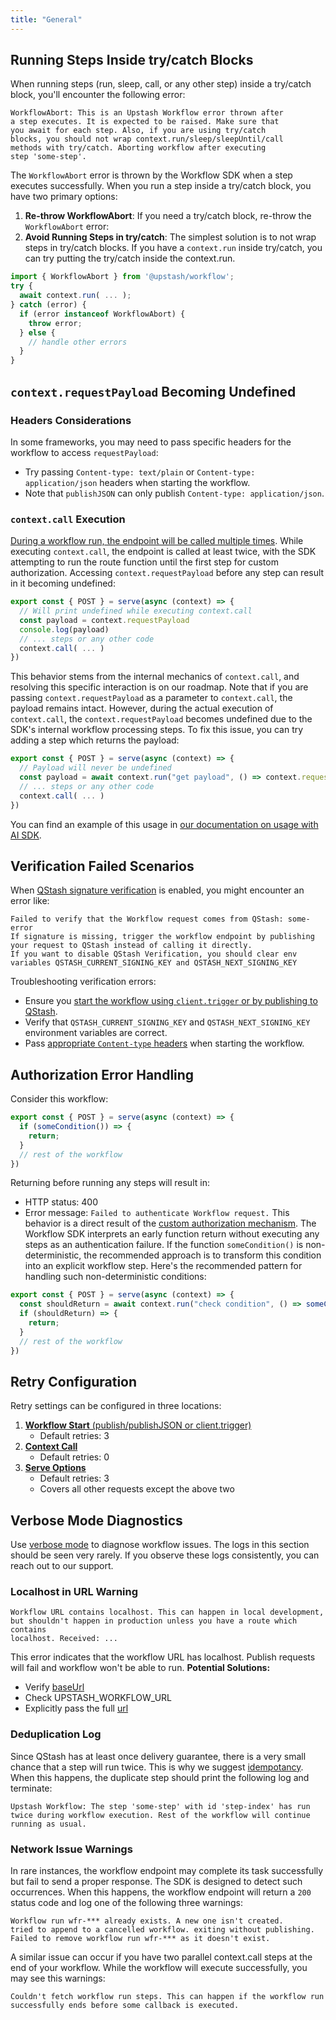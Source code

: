 ```yaml
---
title: "General"
---
```

## Running Steps Inside try/catch Blocks
When running steps (run, sleep, call, or any other step) inside a try/catch block, you'll encounter the following error:
```
WorkflowAbort: This is an Upstash Workflow error thrown after
a step executes. It is expected to be raised. Make sure that
you await for each step. Also, if you are using try/catch
blocks, you should not wrap context.run/sleep/sleepUntil/call
methods with try/catch. Aborting workflow after executing
step 'some-step'.
```
The `WorkflowAbort` error is thrown by the Workflow SDK when a step executes successfully. When you run a step inside a try/catch block, you have two primary options:
1. **Re-throw WorkflowAbort**: If you need a try/catch block, re-throw the `WorkflowAbort` error:
2. **Avoid Running Steps in try/catch**: The simplest solution is to not wrap steps in try/catch blocks. If you have a `context.run` inside try/catch, you can try putting the try/catch inside the context.run.
```typescript {1, 6-7}
import { WorkflowAbort } from '@upstash/workflow';
try {
  await context.run( ... );
} catch (error) {
  if (error instanceof WorkflowAbort) {
    throw error;
  } else {
    // handle other errors
  }
}
```
## `context.requestPayload` Becoming Undefined
### Headers Considerations
In some frameworks, you may need to pass specific headers for the workflow to access `requestPayload`:
- Try passing `Content-type: text/plain` or `Content-type: application/json` headers when starting the workflow.
- Note that `publishJSON` can only publish `Content-type: application/json`.
### `context.call` Execution
[During a workflow run, the endpoint will be called multiple times](/workflow/how). While executing `context.call`, the endpoint is called at least twice, with the SDK attempting to run the route function until the first step for custom authorization.
Accessing `context.requestPayload` before any step can result in it becoming undefined:
```typescript {2-4, 8}
export const { POST } = serve(async (context) => {
  // Will print undefined while executing context.call
  const payload = context.requestPayload
  console.log(payload)
  // ... steps or any other code
  context.call( ... )
})
```
This behavior stems from the internal mechanics of `context.call`, and resolving this specific interaction is on our roadmap. Note that if you are passing `context.requestPayload` as a parameter to `context.call`, the payload remains intact. However, during the actual execution of `context.call`, the `context.requestPayload` becomes undefined due to the SDK's internal workflow processing steps.
To fix this issue, you can try adding a step which returns the payload:
```typescript {2-4, 7}
export const { POST } = serve(async (context) => {
  // Payload will never be undefined
  const payload = await context.run("get payload", () => context.requestPayload)
  // ... steps or any other code
  context.call( ... )
})
```
You can find an example of this usage in [our documentation on usage with AI SDK](/workflow/integrations/ai-sdk).
## Verification Failed Scenarios
When [QStash signature verification](/workflow/howto/security#using-qstashs-built-in-request-verification-recommended) is enabled, you might encounter an error like:
```
Failed to verify that the Workflow request comes from QStash: some-error
If signature is missing, trigger the workflow endpoint by publishing your request to QStash instead of calling it directly.
If you want to disable QStash Verification, you should clear env variables QSTASH_CURRENT_SIGNING_KEY and QSTASH_NEXT_SIGNING_KEY
```
Troubleshooting verification errors:
- Ensure you [start the workflow using `client.trigger` or by publishing to QStash](/workflow/howto/start).
- Verify that `QSTASH_CURRENT_SIGNING_KEY` and `QSTASH_NEXT_SIGNING_KEY` environment variables are correct.
- Pass [appropriate `Content-type` headers](/workflow/troubleshooting/general#headers-considerations) when starting the workflow.
## Authorization Error Handling
Consider this workflow:
```typescript {2-5}
export const { POST } = serve(async (context) => {
  if (someCondition()) => {
    return;
  }
  // rest of the workflow
})
```
Returning before running any steps will result in:
- HTTP status: 400
- Error message: `Failed to authenticate Workflow request.`
This behavior is a direct result of the [custom authorization mechanism](/workflow/howto/security#custom-authorization-method). The Workflow SDK interprets an early function return without executing any steps as an authentication failure.
If the function `someCondition()` is non-deterministic, the recommended approach is to transform this condition into an explicit workflow step. Here's the recommended pattern for handling such non-deterministic conditions:
```typescript {3-6}
export const { POST } = serve(async (context) => {
  const shouldReturn = await context.run("check condition", () => someCondition())
  if (shouldReturn) => {
    return;
  }
  // rest of the workflow
})
```
## Retry Configuration
Retry settings can be configured in three locations:
1. [**Workflow Start** (publish/publishJSON or client.trigger)](/workflow/howto/start)
   - Default retries: 3
2. [**Context Call**](/workflow/basics/context#context-call)
   - Default retries: 0
3. [**Serve Options**](/workflow/basics/serve#retries)
   - Default retries: 3
   - Covers all other requests except the above two
## Verbose Mode Diagnostics
Use [verbose mode](/workflow/basics/serve#verbose) to diagnose workflow issues.
The logs in this section should be seen very rarely. If you observe these logs consistently, you can reach out to our support.
### Localhost in URL Warning
```
Workflow URL contains localhost. This can happen in local development,
but shouldn't happen in production unless you have a route which contains
localhost. Received: ...
```
This error indicates that the workflow URL has localhost. Publish requests will fail and workflow won't be able to run.
**Potential Solutions:**
- Verify [baseUrl](/workflow/basics/serve#baseurl)
- Check UPSTASH_WORKFLOW_URL
- Explicitly pass the full [url](/workflow/basics/serve#url)
### Deduplication Log
Since QStash has at least once delivery guarantee, there is a very small chance that a step will run twice. This is why we suggest [idempotancy](/workflow/basics/caveats#ensure-idempotency-in-context-run). When this happens, the duplicate step should print the following log and terminate:
```
Upstash Workflow: The step 'some-step' with id 'step-index' has run twice during workflow execution. Rest of the workflow will continue running as usual.
```
### Network Issue Warnings
In rare instances, the workflow endpoint may complete its task successfully but fail to send a proper response. The SDK is designed to detect such occurrences. When this happens, the workflow endpoint will return a `200` status code and log one of the following three warnings:
```
Workflow run wfr-*** already exists. A new one isn't created.
tried to append to a cancelled workflow. exiting without publishing.
Failed to remove workflow run wfr-*** as it doesn't exist.
```
A similar issue can occur if you have two parallel context.call steps at the end of your workflow. While the workflow will execute successfully, you may see this warnings:
```
Couldn't fetch workflow run steps. This can happen if the workflow run successfully ends before some callback is executed.
```